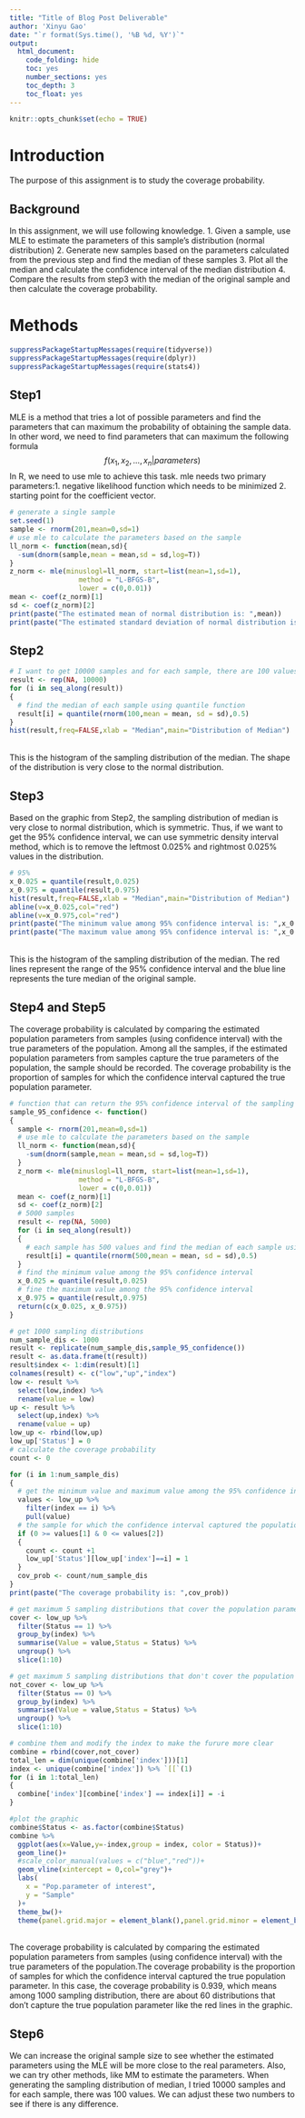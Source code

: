 ```yaml
---
title: "Title of Blog Post Deliverable"
author: 'Xinyu Gao'
date: "`r format(Sys.time(), '%B %d, %Y')`"
output:
  html_document:
    code_folding: hide
    toc: yes
    number_sections: yes
    toc_depth: 3
    toc_float: yes
---
```


```r
knitr::opts_chunk$set(echo = TRUE)
```

# Introduction 

The purpose of this assignment is to study the coverage probability. 

## Background

In this assignment, we will use following knowledge. 1. Given a sample, use MLE to estimate the parameters of this sample's distribution (normal distribution) 2. Generate new samples based on the parameters calculated from the previous step and find the median of these samples 3. Plot all the median and calculate the confidence interval of the median distribution 4. Compare the results from step3 with the median of the original sample and then calculate the coverage probability. 

# Methods

```r
suppressPackageStartupMessages(require(tidyverse))
suppressPackageStartupMessages(require(dplyr))
suppressPackageStartupMessages(require(stats4))
```

## Step1
MLE is a method that tries a lot of possible parameters and find the parameters that can maximum the probability of obtaining the sample data. In other word, we need to find parameters that can maximum the following formula $$ f(x_1,x_2,...,x_n|parameters) $$ In R, we need to use mle to achieve this task. mle needs two primary parameters:1. negative likelihood function which needs to be minimized 2. starting point for the coefficient vector.
```r
# generate a single sample
set.seed(1)
sample <- rnorm(201,mean=0,sd=1)
# use mle to calculate the parameters based on the sample
ll_norm <- function(mean,sd){
  -sum(dnorm(sample,mean = mean,sd = sd,log=T))
}
z_norm <- mle(minuslogl=ll_norm, start=list(mean=1,sd=1),
                 method = "L-BFGS-B",
                 lower = c(0,0.01))
mean <- coef(z_norm)[1]
sd <- coef(z_norm)[2]
print(paste("The estimated mean of normal distribution is: ",mean))
print(paste("The estimated standard deviation of normal distribution is: ", sd))
```

## Step2
```r
# I want to get 10000 samples and for each sample, there are 100 values
result <- rep(NA, 10000)
for (i in seq_along(result))
{
  # find the median of each sample using quantile function
  result[i] = quantile(rnorm(100,mean = mean, sd = sd),0.5)
}
hist(result,freq=FALSE,xlab = "Median",main="Distribution of Median")
```
\
This is the histogram of the sampling distribution of the median. The shape of the distribution is very close to the normal distribution.

## Step3
Based on the graphic from Step2, the sampling distribution of median is very close to normal distribution, which is symmetric. Thus, if we want to get the 95% confidence interval, we can use symmetric density interval method, which is to remove the leftmost 0.025% and rightmost 0.025% values in the distribution.
```r
# 95%
x_0.025 = quantile(result,0.025)
x_0.975 = quantile(result,0.975)
hist(result,freq=FALSE,xlab = "Median",main="Distribution of Median")
abline(v=x_0.025,col="red")
abline(v=x_0.975,col="red")
print(paste("The minimum value among 95% confidence interval is: ",x_0.025))
print(paste("The maximum value among 95% confidence interval is: ",x_0.975))
```
\
This is the histogram of the sampling distribution of the median. The red lines represent the range of the 95% confidence interval and the blue line represents the ture median of the original sample.

## Step4 and Step5
The coverage probability is calculated by comparing the estimated population parameters from samples (using confidence interval) with the true parameters of the population. Among all the samples, if the estimated population parameters from samples capture the true parameters of the population, the sample should be recorded. The coverage probability is the proportion of samples for which the confidence interval captured the true population parameter.
```r
# function that can return the 95% confidence interval of the sampling distribution of the median
sample_95_confidence <- function()
{
  sample <- rnorm(201,mean=0,sd=1)
  # use mle to calculate the parameters based on the sample
  ll_norm <- function(mean,sd){
    -sum(dnorm(sample,mean = mean,sd = sd,log=T))
  }
  z_norm <- mle(minuslogl=ll_norm, start=list(mean=1,sd=1),
                 method = "L-BFGS-B",
                 lower = c(0,0.01))
  mean <- coef(z_norm)[1]
  sd <- coef(z_norm)[2]
  # 5000 samples
  result <- rep(NA, 5000)
  for (i in seq_along(result))
  {
    # each sample has 500 values and find the median of each sample using quantile
    result[i] = quantile(rnorm(500,mean = mean, sd = sd),0.5)
  }
  # find the minimum value among the 95% confidence interval
  x_0.025 = quantile(result,0.025)
  # fine the maximum value among the 95% confidence interval
  x_0.975 = quantile(result,0.975)
  return(c(x_0.025, x_0.975))
}

# get 1000 sampling distributions
num_sample_dis <- 1000
result <- replicate(num_sample_dis,sample_95_confidence())
result <- as.data.frame(t(result))
result$index <- 1:dim(result)[1]
colnames(result) <- c("low","up","index")
low <- result %>%
  select(low,index) %>%
  rename(value = low)
up <- result %>%
  select(up,index) %>%
  rename(value = up)
low_up <- rbind(low,up)
low_up['Status'] = 0
# calculate the coverage probability
count <- 0 

for (i in 1:num_sample_dis)
{
  # get the minimum value and maximum value among the 95% confidence interval
  values <- low_up %>%
    filter(index == i) %>%
    pull(value)
  # the sample for which the confidence interval captured the population parameter
  if (0 >= values[1] & 0 <= values[2])
  {
    count <- count +1
    low_up['Status'][low_up['index']==i] = 1
  }
  cov_prob <- count/num_sample_dis
}
print(paste("The coverage probability is: ",cov_prob))

# get maximum 5 sampling distributions that cover the population parameters
cover <- low_up %>%
  filter(Status == 1) %>%
  group_by(index) %>%
  summarise(Value = value,Status = Status) %>%
  ungroup() %>%
  slice(1:10)

# get maximum 5 sampling distributions that don't cover the population parameters
not_cover <- low_up %>%
  filter(Status == 0) %>%
  group_by(index) %>%
  summarise(Value = value,Status = Status) %>%
  ungroup() %>%
  slice(1:10)

# combine them and modify the index to make the furure more clear
combine = rbind(cover,not_cover)
total_len = dim(unique(combine['index']))[1]
index <- unique(combine['index']) %>% `[[`(1)
for (i in 1:total_len)
{
  combine['index'][combine['index'] == index[i]] = -i
}

#plot the graphic
combine$Status <- as.factor(combine$Status)
combine %>%
  ggplot(aes(x=Value,y=-index,group = index, color = Status))+
  geom_line()+
  #scale_color_manual(values = c("blue","red"))+
  geom_vline(xintercept = 0,col="grey")+
  labs(
    x = "Pop.parameter of interest",
    y = "Sample"
  )+
  theme_bw()+
  theme(panel.grid.major = element_blank(),panel.grid.minor = element_blank(),legend.position = "none")
```
\
The coverage probability is calculated by comparing the estimated population parameters from samples (using confidence interval) with the true parameters of the population.The coverage probability is the proportion of samples for which the confidence interval captured the true population parameter. In this case, the coverage probability is 0.939, which means among 1000 sampling distribution, there are about 60 distributions that don't capture the true population parameter like the red lines in the graphic.

## Step6
We can increase the original sample size to see whether the estimated parameters using the MLE will be more close to the real parameters. Also, we can try other methods, like MM to estimate the parameters. When generating the sampling distribution of median, I tried 10000 samples and for each sample, there was 100 values. We can adjust these two numbers to see if there is any difference.

